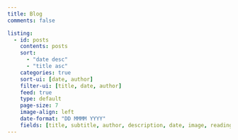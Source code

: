 ```yaml
---
title: Blog
comments: false

listing:
  - id: posts
    contents: posts
    sort: 
      - "date desc"
      - "title asc"
    categories: true
    sort-ui: [date, author]
    filter-ui: [title, date, author]
    feed: true
    type: default
    page-size: 7
    image-align: left
    date-format: "DD MMMM YYYY"
    fields: [title, subtitle, author, description, date, image, reading-time]
---
```



:::{#posts}
:::

<!-- <iframe src="https://docs.google.com/forms/d/e/1FAIpQLScVt6aoQxaGWjDt3PDdusS0lHSEcyQVdPCwlll3zimZpuxpUw/viewform?embedded=true" width="640" height="583" frameborder="0" marginheight="0" marginwidth="0">Loading…</iframe> -->
